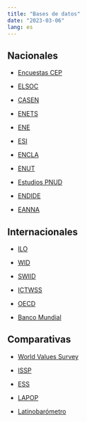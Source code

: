 ```yaml
---
title: "Bases de datos"
date: "2023-03-06"
lang: es
---
```



## Nacionales

- [Encuestas CEP](https://www.cepchile.cl/encuestaCEP)

- [ELSOC](https://dataverse.harvard.edu/dataverse/elsoc)

- [CASEN](http://observatorio.ministeriodesarrollosocial.gob.cl/encuesta-casen)

- [ENETS]()

- [ENE](https://www.ine.gob.cl/estadisticas/sociales/mercado-laboral/ocupacion-y-desocupacion)

- [ESI](https://www.ine.gob.cl/estadisticas/sociales/ingresos-y-gastos/encuesta-suplementaria-de-ingresos)

- [ENCLA](https://www.ine.gob.cl/estadisticas/sociales/mercado-laboral/condiciones-de-empleo-y-relaciones-laborales)

- [ENUT](https://www.ine.cl/estadisticas/sociales/genero/uso-del-tiempo)

- [Estudios PNUD](https://www.estudiospnud.cl/)

- [ENDIDE](http://observatorio.ministeriodesarrollosocial.gob.cl/endide-2022)

- [EANNA](http://observatorio.ministeriodesarrollosocial.gob.cl/eanna-2012)

## Internacionales

- [ILO](https://www.ilo.org/shinyapps/bulkexplorer55/?lang=es&segment=&id=STR_DAYS_ECO_RT_A)

- [WID](https://wid.world/)

- [SWIID](https://fsolt.org/swiid/swiid_source/)

- [ICTWSS](https://www.ictwss.org/)

- [OECD](https://data.oecd.org/)

- [Banco Mundial](https://databank.worldbank.org/)

## Comparativas

- [World Values Survey](https://www.worldvaluessurvey.org/wvs.jsp)

- [ISSP](https://issp.org/)

- [ESS](https://www.europeansocialsurvey.org/)

- [LAPOP](https://www.vanderbilt.edu/lapop/index.php/)

- [Latinobarómetro](https://www.latinobarometro.org/lat.jsp)
